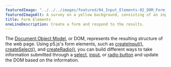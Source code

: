 ---
featuredImage: "../../../images/featured/04_Input_Elements-02_DOM_Form_Elements-thumbnail.png"
featuredImageAlt: A survey on a yellow background, consisting of an input field, radio buttons, and a dropdown.
title: Form Elements
oneLineDescription: Create a form and respond to the results.
---

The <a href="https://developer.mozilla.org/en-US/docs/Web/API/Document_Object_Model" target="_blank">Document Object Model</a>,
or DOM, represents the resulting structure of the web page. Using p5.js's form elements,
such as <a href="https://p5js.org/reference/#/p5/createInput" target="_blank">createInput()</a>,
<a href="https://p5js.org/reference/#/p5/createSelect" target="_blank">createSelect()</a>,
and <a href="https://p5js.org/reference/#/p5/createRadio" target="_blank">createRadio()</a>, you can build different ways to take information submitted through
a <a href="https://developer.mozilla.org/en-US/docs/Web/HTML/Element/select" target="_blank">select</a>,
<a href="https://developer.mozilla.org/en-US/docs/Web/HTML/Element/input" target="_blank">input</a>,
or <a href="https://developer.mozilla.org/en-US/docs/Web/HTML/Element/input/radio" target="_blank">radio button</a> and update the DOM based on the information.
 